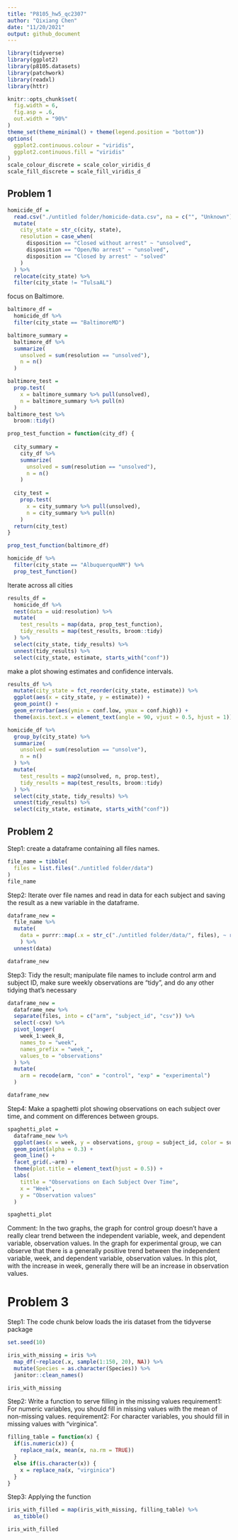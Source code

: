 ```yaml
---
title: "P8105_hw5_qc2307"
author: "Qixiang Chen"
date: "11/20/2021"
output: github_document
---
```


```r
library(tidyverse)
library(ggplot2)
library(p8105.datasets)
library(patchwork)
library(readxl)
library(httr)
```

```r
knitr::opts_chunk$set(
  fig.width = 6,
  fig.asp = .6,
  out.width = "90%"
)
theme_set(theme_minimal() + theme(legend.position = "bottom"))
options(
  ggplot2.continuous.colour = "viridis",
  ggplot2.continuous.fill = "viridis"
)
scale_colour_discrete = scale_color_viridis_d
scale_fill_discrete = scale_fill_viridis_d
```


## Problem 1
```r
homicide_df = 
  read.csv("./untitled folder/homicide-data.csv", na = c("", "Unknown")) %>%
  mutate(
    city_state = str_c(city, state),
    resolution = case_when(
      disposition == "Closed without arrest" ~ "unsolved",
      disposition == "Open/No arrest" ~ "unsolved",
      disposition == "Closed by arrest" ~ "solved"
    )
  ) %>%
  relocate(city_state) %>%
  filter(city_state != "TulsaAL")
```

focus on Baltimore.
```r
baltimore_df = 
  homicide_df %>%
  filter(city_state == "BaltimoreMD")

baltimore_summary = 
  baltimore_df %>%
  summarize(
    unsolved = sum(resolution == "unsolved"),
    n = n()
  )

baltimore_test = 
  prop.test(
    x = baltimore_summary %>% pull(unsolved),
    n = baltimore_summary %>% pull(n)
  )
baltimore_test %>%
  broom::tidy()
```


```r
prop_test_function = function(city_df) {
  
  city_summary = 
    city_df %>%
    summarize(
      unsolved = sum(resolution == "unsolved"),
      n = n()
    )
  
  city_test = 
    prop.test(
      x = city_summary %>% pull(unsolved),
      n = city_summary %>% pull(n)
    )
  return(city_test)
}

prop_test_function(baltimore_df)

homicide_df %>%
  filter(city_state == "AlbuquerqueNM") %>%
  prop_test_function()
```

Iterate across all cities
```r
results_df = 
  homicide_df %>%
  nest(data = uid:resolution) %>%
  mutate(
    test_results = map(data, prop_test_function),
    tidy_results = map(test_results, broom::tidy)
  ) %>%
  select(city_state, tidy_results) %>%
  unnest(tidy_results) %>%
  select(city_state, estimate, starts_with("conf"))
```


make a plot showing estimates and confidence intervals.
```r
results_df %>% 
  mutate(city_state = fct_reorder(city_state, estimate)) %>% 
  ggplot(aes(x = city_state, y = estimate)) +
  geom_point() + 
  geom_errorbar(aes(ymin = conf.low, ymax = conf.high)) + 
  theme(axis.text.x = element_text(angle = 90, vjust = 0.5, hjust = 1))
```


```r
homicide_df %>%
  group_by(city_state) %>%
  summarize(
    unsolved = sum(resolution == "unsolve"),
    n = n()
  ) %>%
  mutate(
    test_results = map2(unsolved, n, prop.test),
    tidy_results = map(test_results, broom::tidy)
  ) %>%
  select(city_state, tidy_results) %>%
  unnest(tidy_results) %>%
  select(city_state, estimate, starts_with("conf"))
```



## Problem 2
Step1: create a dataframe containing all files names.
```r
file_name = tibble(
  files = list.files("./untitled folder/data")
)
file_name
```


Step2: Iterate over file names and read in data for each subject and saving the result as a new variable in the dataframe.
```r
dataframe_new = 
  file_name %>%
  mutate(
    data = purrr::map(.x = str_c("./untitled folder/data/", files), ~ read_csv(.x))
    ) %>%
  unnest(data)

dataframe_new
```


Step3: Tidy the result; manipulate file names to include control arm and subject ID, make sure weekly observations are “tidy”, and do any other tidying that’s necessary
```r
dataframe_new = 
  dataframe_new %>%
  separate(files, into = c("arm", "subject_id", "csv")) %>%
  select(-csv) %>%
  pivot_longer(
    week_1:week_8,
    names_to = "week",
    names_prefix = "week_",
    values_to = "observations"
  ) %>%
  mutate(
    arm = recode(arm, "con" = "control", "exp" = "experimental")
  )

dataframe_new
```



Step4: Make a spaghetti plot showing observations on each subject over time, and comment on differences between groups.
```r
spaghetti_plot = 
  dataframe_new %>%
  ggplot(aes(x = week, y = observations, group = subject_id, color = subject_id)) + 
  geom_point(alpha = 0.3) + 
  geom_line() + 
  facet_grid(.~arm) + 
  theme(plot.title = element_text(hjust = 0.5)) +
  labs(
    tittle = "Observations on Each Subject Over Time",
    x = "Week",
    y = "Observation values"
  )

spaghetti_plot
```
Comment: In the two graphs, the graph for control group doesn't have a really clear trend between the independent variable, week, and dependent variable, observation values. In the graph for experimental group, we can observe that there is a generally positive trend between the independent variable, week, and dependent variable, observation values. In this plot, with the increase in week, generally there will be an increase in observation values.


# Problem 3
Step1: The code chunk below loads the iris dataset from the tidyverse package
```r
set.seed(10)

iris_with_missing = iris %>% 
  map_df(~replace(.x, sample(1:150, 20), NA)) %>%
  mutate(Species = as.character(Species)) %>%
  janitor::clean_names()

iris_with_missing
```

Step2: Write a function to serve filling in the missing values
requirement1: For numeric variables, you should fill in missing values with the mean of non-missing values.
requirement2: For character variables, you should fill in missing values with "virginica".
```r
filling_table = function(x) {
  if(is.numeric(x)) {
    replace_na(x, mean(x, na.rm = TRUE))
  }
  else if(is.character(x)) {
    x = replace_na(x, "virginica")
  }
}
```


Step3: Applying the function
```r
iris_with_filled = map(iris_with_missing, filling_table) %>%
  as_tibble()

iris_with_filled
```

